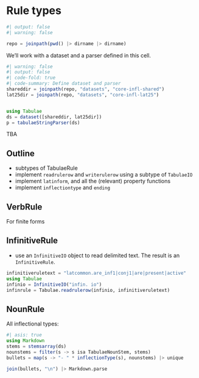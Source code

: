 # Rule types

```julia
#| output: false
#| warning: false

repo = joinpath(pwd() |> dirname |> dirname)
```


We'll work with a dataset and a parser defined in this cell.

```julia
#| warning: false
#| output: false
#| code-fold: true
#| code-summary: Define dataset and parser
shareddir = joinpath(repo, "datasets", "core-infl-shared") 
lat25dir = joinpath(repo, "datasets", "core-infl-lat25") 


using Tabulae
ds = dataset([shareddir, lat25dir])
p = tabulaeStringParser(ds)
```

::: {.callout-caution title="Contents TBA"}
TBA
:::

## Outline

- subtypes of TabulaeRule
- implement `readrulerow` and `writerulerow` using a subtype of `TabulaeIO`
- implement `latinform`, and all the (relevant) property functions
- implement `inflectiontype` and `ending`


## VerbRule

For finite forms

## InfinitiveRule


- use an `InfinitiveIO` object to read delimited text. The result is an `InfinitiveRule`.

```julia
infinitiveruletext = "latcommon.are_inf1|conj1|are|present|active"
using Tabulae
infinio = InfinitiveIO("infin. io")
infinrule = Tabulae.readrulerow(infinio, infinitiveruletext)
```

## NounRule


All inflectional types:

```julia
#| asis: true
using Markdown
stems = stemsarray(ds)
nounstems = filter(s -> s isa TabulaeNounStem, stems)
bullets = map(s -> "- " * inflectionType(s), nounstems) |> unique

join(bullets, "\n") |> Markdown.parse
```
